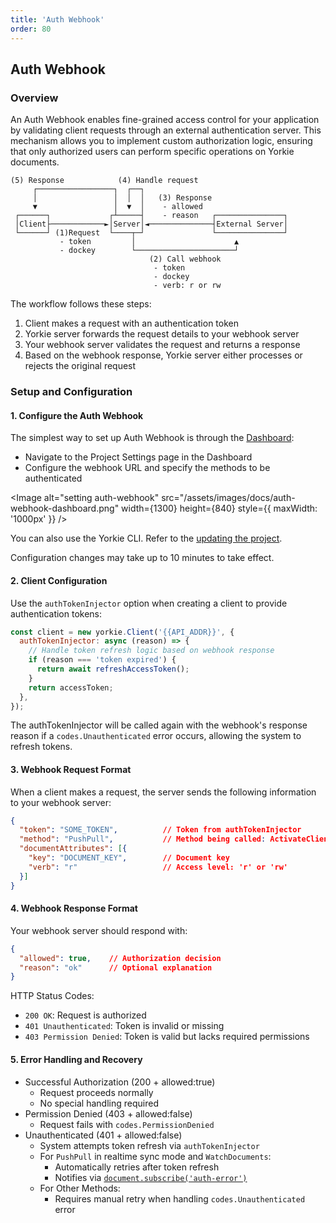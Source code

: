 ```yaml
---
title: 'Auth Webhook'
order: 80
---
```


## Auth Webhook

### Overview

An Auth Webhook enables fine-grained access control for your application by validating client requests through an external authentication server.
This mechanism allows you to implement custom authorization logic, ensuring that only authorized users can perform specific operations on Yorkie documents.

```
(5) Response            (4) Handle request
     ┌─────────────────┐  ┌──┐
     │                 │  │  │   (3) Response
     ▼                 │  ▼  │    - allowed
 ┌──────┐             ┌┴─────┤    - reason   ┌───────────────┐
 │Client├────────────►│Server│◄──────────────┤External Server│
 └──────┘ (1)Request  └────┬─┘               └───────────────┘
           - token         │                      ▲
           - dockey        └──────────────────────┘
                               (2) Call webhook
                                - token
                                - dockey
                                - verb: r or rw
```

The workflow follows these steps:
1. Client makes a request with an authentication token
2. Yorkie server forwards the request details to your webhook server
3. Your webhook server validates the request and returns a response
4. Based on the webhook response, Yorkie server either processes or rejects the original request

### Setup and Configuration

#### 1. Configure the Auth Webhook

The simplest way to set up Auth Webhook is through the [Dashboard]({{DASHBOARD_PATH}}):
- Navigate to the Project Settings page in the Dashboard
- Configure the webhook URL and specify the methods to be authenticated

<Image alt="setting auth-webhook" src="/assets/images/docs/auth-webhook-dashboard.png" width={1300} height={840} style={{ maxWidth: '1000px' }} />

You can also use the Yorkie CLI. Refer to the [updating the project](/docs/cli#updating-the-project).

<Alert status="warning">
Configuration changes may take up to 10 minutes to take effect.
</Alert>

#### 2. Client Configuration

Use the `authTokenInjector` option when creating a client to provide authentication tokens:

```javascript
const client = new yorkie.Client('{{API_ADDR}}', {
  authTokenInjector: async (reason) => {
    // Handle token refresh logic based on webhook response
    if (reason === 'token expired') {
      return await refreshAccessToken();
    }
    return accessToken;
  },
});
```

The authTokenInjector will be called again with the webhook's response reason if a `codes.Unauthenticated` error occurs, allowing the system to refresh tokens.

#### 3. Webhook Request Format

When a client makes a request, the server sends the following information to your webhook server:

```json
{
  "token": "SOME_TOKEN",          // Token from authTokenInjector
  "method": "PushPull",           // Method being called: ActivateClient, DeactivateClient, AttachDocument, DetachDocument, WatchDocuments
  "documentAttributes": [{
    "key": "DOCUMENT_KEY",        // Document key
    "verb": "r"                   // Access level: 'r' or 'rw'
  }]
}
```

#### 4. Webhook Response Format

Your webhook server should respond with:

```json
{
  "allowed": true,    // Authorization decision
  "reason": "ok"      // Optional explanation
}
```

HTTP Status Codes:
- `200 OK`: Request is authorized
- `401 Unauthenticated`: Token is invalid or missing
- `403 Permission Denied`: Token is valid but lacks required permissions

#### 5. Error Handling and Recovery

- Successful Authorization (200 + allowed:true)
  - Request proceeds normally
  - No special handling required
- Permission Denied (403 + allowed:false)
  - Request fails with `codes.PermissionDenied`
- Unauthenticated (401 + allowed:false)
  - System attempts token refresh via `authTokenInjector`
  - For `PushPull` in realtime sync mode and `WatchDocuments`: 
    - Automatically retries after token refresh
    - Notifies via [`document.subscribe('auth-error')`](/docs/js-sdk#documentsubscribeauth-error)
  - For Other Methods:
    - Requires manual retry when handling `codes.Unauthenticated` error
